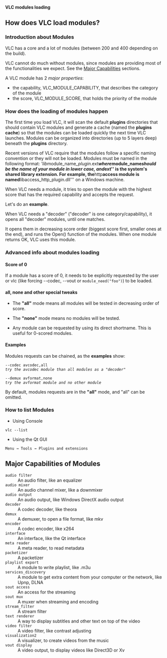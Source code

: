 {{Back to|Hacker Guide}}
'''VLC modules loading''' 

== <span id="How"></span> How does VLC load modules?  ==

=== <span id="Introduction"></span> Introduction about Modules  ===

VLC has a core and a lot of modules (between 200 and 400 depending on the build). 

VLC cannot do much without modules, since modules are providing most of the functionalities we expect. See the [[#Capabilities|Major Capabilities]] sections. 

A VLC module has 2 ''major'' ''properties'': 

*the capability, VLC_MODULE_CAPABILITY, that describes the category of the module 
*the score, VLC_MODULE_SCORE, that holds the priority of the module

=== <span id="Process"></span> How does the loading of modules happen  ===

The first time you load VLC, it will scan the default '''plugins''' directories that should contain VLC modules and generate a cache (named the '''plugins cache''') so that the modules can be loaded quickly the next time VLC launches. Modules can be organized into directories (up to 5 layers deep) beneath the '''plugins''' directory. 

Recent versions of VLC require that the modules follow a specific naming convention or they will not be loaded. Modules must be named in the following format: '''lib''module_name''_plugin.''ext''''' where ''module_name'' should be the name of your module in lower case, and ''ext'' is the system's shared library extension. For example, the '''http''' access module is named '''libaccess_http_plugin.dll''' on a Windows machine.

When VLC needs a module, it tries to open the module with the highest score that has the required capability and accepts the request.


Let's do an '''example'''. 

When VLC needs a "decoder" ("decoder" is one category/capability), it opens all "decoder" modules, until one matches. 

It opens them in decreasing score order (biggest score first, smaller ones at the end), and runs the Open() function of the modules. When one module returns OK, VLC uses this module.

=== <span id="Advanced"></span> Advanced info about modules loading ===

==== Score of 0  ====

If a module has a score of 0, it needs to be explicitly requested by the user or vlc (like forcing --codec, --vout or <code>module_need("foo")</code>) to be loaded.<br>

==== all, none and other special tweaks  ====

*The '''"all"''' mode means all modules will be tested in decreasing order of score.

*The '''"none"''' mode means no modules will be tested.

*Any module can be requested by using its direct shortname. This is useful for 0-scored modules.

==== Examples  ====

Modules requests can be chained, as the '''examples''' show: 

 --codec avcodec,all
 ''try the avcodec module than all modules as a "decoder"''

 --demux avformat,none
 '' try the avformat module and no other module''

By default, modules requests are in the '''"all"''' mode, and "all" can be omitted. 


=== How to list Modules  ===

*Using Console

 vlc --list

*Using the Qt GUI

 Menu → Tools → Plugins and extensions

== <span id="Capabilities"></span> Major Capabilities of Modules ==

; <code>audio filter</code>
: An audio filter, like an equalizer
; <code>audio mixer</code>
: An audio channel mixer, like a downmixer
; <code>audio output</code>
: An audio output, like Windows DirectX audio output
; <code>decoder</code>
: A codec decoder, like theora
; <code>demux</code>
: A demuxer, to open a file format, like mkv
; <code>encoder</code>
: A codec encoder, like x264
; <code>interface</code>
: An interface, like the Qt interface
; <code>meta reader</code>
: A meta reader, to read metadata
; <code>packetizer</code>
: A packetizer
; <code>playlist export</code>
: A module to write playlist, like .m3u
; <code>services_discovery</code>
: A module to get extra content from your computer or the network, like Upnp, DLNA
; <code>sout access</code>
: An access for the streaming
; <code>sout mux</code>
: A muxer when streaming and encoding
; <code>stream_filter</code>
: A stream filter
; <code>text renderer</code>
: A way to display subtitles and other text on top of the video
; <code>video filter</code>
: A video filter, like contrast adjusting
; <code>visualization2</code>
: A visualizer, to create videos from the music
; <code>vout display</code>
: A video output, to display videos like Direct3D or Xv


{{Documentation}}